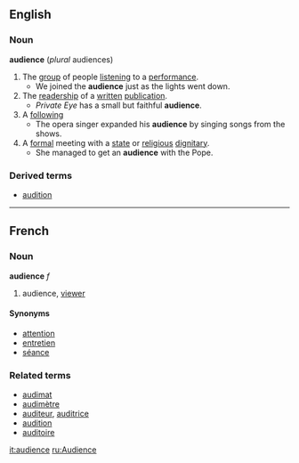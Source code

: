 ==English==
===Noun===
'''audience'''  (''plural'' audiences)
#The [[group]] of people [[listen]]ing to a [[performance]].
#* We joined the '''audience''' just as the lights went down.
#The [[readership]] of a [[written]] [[publication]].
#* ''Private Eye'' has a small but faithful '''audience'''.
#A [[following]]
#* The opera singer expanded his '''audience''' by singing songs from the shows.
#A [[formal]] meeting with a [[state]] or [[religious]] [[dignitary]].
#* She managed to get an '''audience''' with the Pope.
===Derived terms===
*[[audition]]

----

==French==
===Noun===
'''audience''' ''f''

# audience, [[viewer]]

====Synonyms====
*[[attention]]
*[[entretien]]
*[[séance]]

===Related terms===
*[[audimat]]
*[[audimètre]]
*[[auditeur]], [[auditrice]]
*[[audition]]
*[[auditoire]]

[[it:audience]]
[[ru:Audience]]